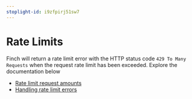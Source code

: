 ```yaml
---
stoplight-id: i9zfpirj51sw7
---
```


# Rate Limits

Finch will return a rate limit error with the HTTP status code `429 To Many Requests` when the request rate limit has been exceeded. Explore the documentation below 

- [Rate limit request amounts](https://developer.tryfinch.com/docs/reference/64f780582a5a2-rate-limits)
- [Handling rate limit errors](/docs/Implementation-Guide/Optimize/Mitigate-Errors.md#rate-limit-errors)